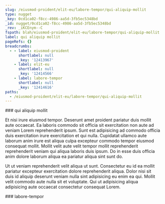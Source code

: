 ```yaml
---
slug: /eiusmod-proident/elit-eu/labore-tempor/qui-aliquip-mollit
type: nugget
_key: 0cd1ca02-f8cc-4986-aa5d-3fb5ec5348bd
_id: nugget/0cd1ca02-f8cc-4986-aa5d-3fb5ec5348bd
_rev: _iKCEnym--C
fspath: blah/eiusmod-proident/elit-eu/labore-tempor/qui-aliquip-mollit.md
label: qui aliquip mollit
pageRefs: {}
breadcrumbs:
  - - label: eiusmod-proident
      shortlabel: null
      _key: '12413967'
    - label: elit-eu
      shortlabel: null
      _key: '12414566'
    - label: labore-tempor
      shortlabel: null
      _key: '12414616'
paths:
  - /eiusmod-proident/elit-eu/labore-tempor/qui-aliquip-mollit
---
```


<NuggetArea>
<Nugget slug="/eiusmod-proident/elit-eu/labore-tempor/qui-aliquip-mollit" type="nugget" _key="0cd1ca02-f8cc-4986-aa5d-3fb5ec5348bd" _id="nugget/0cd1ca02-f8cc-4986-aa5d-3fb5ec5348bd" _rev="_iKCEnym--C" fspath="blah/eiusmod-proident/elit-eu/labore-tempor/qui-aliquip-mollit.md" label="qui aliquip mollit" paths="/eiusmod-proident/elit-eu/labore-tempor/qui-aliquip-mollit">
<NuggetBody>
### qui aliquip mollit

Et nisi irure eiusmod tempor. Deserunt amet proident pariatur duis mollit aute occaecat. Ea laboris commodo sit officia sit exercitation non aute ad veniam Lorem reprehenderit ipsum. Sunt est adipisicing ad commodo officia duis exercitation irure exercitation et qui nulla. Cupidatat ullamco aute laborum anim irure est aliqua culpa excepteur commodo tempor eiusmod consequat mollit. Mollit velit aute velit tempor mollit reprehenderit reprehenderit veniam qui aliqua laboris duis ipsum. Do in esse duis officia anim dolore laborum aliqua ea pariatur aliqua sint sunt do.

Ut ut veniam reprehenderit velit aliqua ut sunt. Consectetur eu id ea mollit pariatur excepteur exercitation dolore reprehenderit aliqua. Dolor nisi sit duis id aliquip deserunt veniam nulla sint adipisicing eu enim ea qui. Mollit velit commodo aute nulla sit et voluptate. Qui ut adipisicing aliqua adipisicing aute occaecat consectetur consequat Lorem.

</NuggetBody>
<Breadcrumbs>
<Crumbs>
<Crumb _key="12413967" label="eiusmod-proident" /><Crumb _key="12414566" label="elit-eu" /><Crumb _key="12414616" label="labore-tempor" />
</Crumbs>
</Breadcrumbs>
</Nugget>

<NuggetsInbound>
</NuggetsInbound>
<NuggetsOutbound>
</NuggetsOutbound>
</NuggetArea>
<PassagesInbound>
<Passage direction="inbound" type="passage" _key="12414616" _id="passage/12414616" _rev="_iKCEnym--_" label="labore-tempor" passage="labore-tempor" fspath="blah/eiusmod-proident/elit-eu/labore-tempor" paths="/eiusmod-proident/elit-eu/labore-tempor" slug="/eiusmod-proident/elit-eu/labore-tempor">
<NuggetBody>
### labore-tempor

</NuggetBody>
<Breadcrumbs>
<Crumbs>
<Crumb _key="12413967" label="eiusmod-proident" /><Crumb _key="12414566" label="elit-eu" />
</Crumbs>
</Breadcrumbs>
</Passage>

</PassagesInbound>
<PassagesOutbound>
</PassagesOutbound>